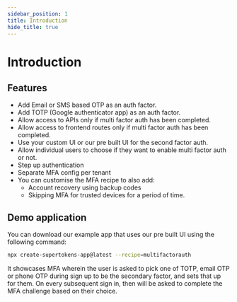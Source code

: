 ```yaml
---
sidebar_position: 1
title: Introduction
hide_title: true
---
```



# Introduction

<PaidFeatureCallout />

## Features
- Add Email or SMS based OTP as an auth factor.
- Add TOTP (Google authenticator app) as an auth factor.
- Allow access to APIs only if multi factor auth has been completed.
- Allow access to frontend routes only if multi factor auth has been completed.
- Use your custom UI or our pre built UI for the second factor auth.
- Allow individual users to choose if they want to enable multi factor auth or not.
- Step up authentication
- Separate MFA config per tenant
- You can customise the MFA recipe to also add:
    - Account recovery using backup codes
    - Skipping MFA for trusted devices for a period of time.

## Demo application
You can download our example app that uses our pre built UI using the following command:

```bash
npx create-supertokens-app@latest --recipe=multifactorauth
```

It showcases MFA wherein the user is asked to pick one of TOTP, email OTP or phone OTP during sign up to be the secondary factor, and sets that up for them. On every subsequent sign in, then will be asked to complete the MFA challenge based on their choice.
